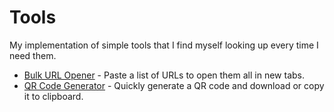 # Tools

My implementation of simple tools that I find myself looking up every time I need them.

- [Bulk URL Opener](/tools/bulk-url-opener) - Paste a list of URLs to open them all in new tabs.
- [QR Code Generator](/tools/qr-code-generator) - Quickly generate a QR code and download or copy it to clipboard.
